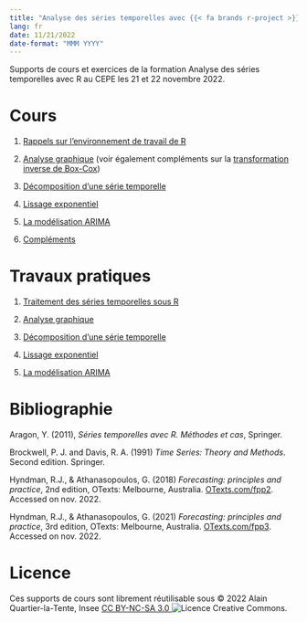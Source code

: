```yaml
---
title: "Analyse des séries temporelles avec {{< fa brands r-project >}}"
lang: fr
date: 11/21/2022
date-format: "MMM YYYY"
---
```


Supports de cours et exercices de la formation Analyse des séries temporelles avec R au CEPE les 21 et 22 novembre 2022.

# Cours

1. [Rappels sur l’environnement de travail de R](Cours/1_Rappels_R.pdf)

2. [Analyse graphique](Cours/2_Analyse_Graphique.pdf) (voir également compléments sur la [transformation inverse de Box-Cox](backcasttransform.qmd))

3. [Décomposition d'une série temporelle](Cours/3_Decomposition.pdf)

4. [Lissage exponentiel](Cours/4_Lissage_Exponentiel.pdf)

5. [La modélisation ARIMA](Cours/5_ARIMA.pdf)

6. [Compléments](Cours/6_Complements.pdf)


# Travaux pratiques

1. [Traitement des séries temporelles sous R](TP/1_Manipulation_series_temporelles.qmd)

2. [Analyse graphique](TP/2_Graphiques.qmd)

3. [Décomposition d'une série temporelle](TP/3_Decomposition.qmd)

4. [Lissage exponentiel](TP/4_Lissage_Exponentiel.qmd)

5. [La modélisation ARIMA](TP/5_ARIMA.qmd)



# Bibliographie 

Aragon, Y. (2011), *Séries temporelles avec R. Méthodes et cas*, Springer.

Brockwell, P. J. and Davis, R. A. (1991) *Time Series: Theory and Methods*. Second edition. Springer.

Hyndman, R.J., & Athanasopoulos, G. (2018) *Forecasting: principles and practice*, 2nd edition, OTexts: Melbourne, Australia. [OTexts.com/fpp2](https://OTexts.com/fpp2). Accessed on nov. 2022.

Hyndman, R.J., & Athanasopoulos, G. (2021) *Forecasting: principles and practice*, 3rd edition, OTexts: Melbourne, Australia. [OTexts.com/fpp3](https://OTexts.com/fpp3). Accessed on nov. 2022.

# Licence

Ces supports de cours sont librement réutilisable sous © 2022 Alain Quartier-la-Tente, Insee [CC BY-NC-SA 3.0 <img alt="Licence Creative Commons" style="display: inline-block; margin: 0" src="https://i.creativecommons.org/l/by-nc-sa/4.0/88x31.png"/>](http://creativecommons.org/licenses/by-nc-sa/4.0/).

